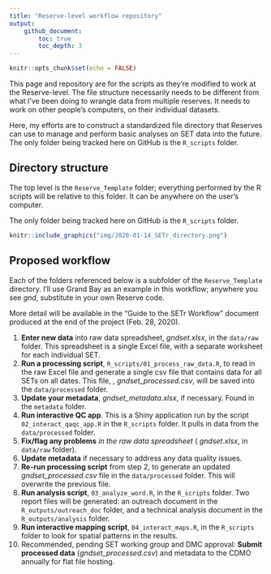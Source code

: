 ```yaml
---
title: "Reserve-level workflow repository"
output: 
    github_document:
        toc: true
        toc_depth: 3
---
```


```r
knitr::opts_chunk$set(echo = FALSE)
```


This page and repository are for the scripts as they're modified to work at the Reserve-level. The file structure necessarily needs to be different from what I've been doing to wrangle data from multiple reserves. It needs to work on other people's computers, on their individual datasets.  

Here, my efforts are to construct a standardized file directory that Reserves can use to manage and perform basic analyses on SET data into the future. The only folder being tracked here on GitHub is the `R_scripts` folder.    

## Directory structure  

The top level is the `Reserve_Template` folder; everything performed by the R scripts will be relative to this folder. It can be anywhere on the user's computer.  

The only folder being tracked here on GitHub is the `R_scripts` folder.   

```r
knitr::include_graphics("img/2020-01-14_SETr_directory.png")
```
  


## Proposed workflow  

Each of the folders referenced below is a subfolder of the `Reserve_Template` directory. I'll use Grand Bay as an example in this workflow; anywhere you see _gnd_, substitute in your own Reserve code.  

More detail will be available in the "Guide to the SETr Workflow" document produced at the end of the project (Feb. 28, 2020).  

1.  **Enter new data** into raw data spreadsheet, _gndset.xlsx_, in the `data/raw` folder. This spreadsheet is a single Excel file, with a separate worksheet for each individual SET.  
2.  **Run a processing script**, `R_scripts/01_process_raw_data.R`, to read in the raw Excel file and generate a single csv file that contains data for all SETs on all dates. This file, , *gndset_processed.csv*, will be saved into the `data/processed` folder.  
3.  **Update your metadata**, _gndset_metadata.xlsx_, if necessary. Found in the `metadata` folder.  
4.  **Run interactive QC app**. This is a Shiny application run by the script `02_interact_qaqc_app.R` in the `R_scripts` folder. It pulls in data from the `data/processed` folder.  
5.  **Fix/flag any problems** *in the raw data spreadsheet* ( _gndset.xlsx_, in `data/raw` folder).  
6.  **Update metadata** if necessary to address any data quality issues.  
7.  **Re-run processing script** from step 2, to generate an updated *gndset_processed.csv* file in the `data/processed` folder. This will overwrite the previous file.  
8.  **Run analysis script**, `03_analyze_word.R`, in the `R_scripts` folder. Two report files will be generated: an outreach document in the `R_outputs/outreach_doc` folder, and a technical analysis document in the `R_outputs/analysis` folder.   
9.  **Run interactive mapping script**, `04_interact_maps.R`, in the `R_scripts` folder to look for spatial patterns in the results.   
10.  Recommended, pending SET working group and DMC approval: **Submit processed data** (*gndset_processed.csv*) and metadata to the CDMO annually for flat file hosting.